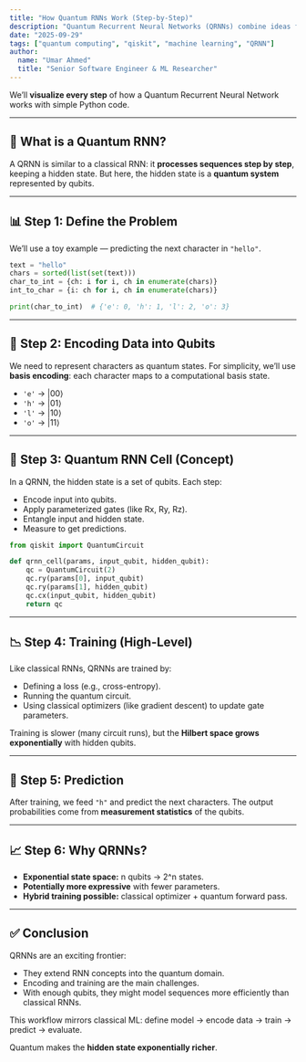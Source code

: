 ```yaml
---
title: "How Quantum RNNs Work (Step-by-Step)"
description: "Quantum Recurrent Neural Networks (QRNNs) combine ideas from classical RNNs with the expressive power of quantum circuits. Let’s walk through the concept step by step."
date: "2025-09-29"
tags: ["quantum computing", "qiskit", "machine learning", "QRNN"]
author:
  name: "Umar Ahmed"
  title: "Senior Software Engineer & ML Researcher"
---
```


We’ll **visualize every step** of how a Quantum Recurrent Neural Network works with simple Python code.

---

## 📌 What is a Quantum RNN?

A QRNN is similar to a classical RNN: it **processes sequences step by step**, keeping a hidden state.
But here, the hidden state is a **quantum system** represented by qubits.

---

## 📊 Step 1: Define the Problem

We’ll use a toy example — predicting the next character in `"hello"`.

```python
text = "hello"
chars = sorted(list(set(text)))
char_to_int = {ch: i for i, ch in enumerate(chars)}
int_to_char = {i: ch for i, ch in enumerate(chars)}

print(char_to_int)  # {'e': 0, 'h': 1, 'l': 2, 'o': 3}
```

---

## 🧠 Step 2: Encoding Data into Qubits

We need to represent characters as quantum states.
For simplicity, we’ll use **basis encoding**: each character maps to a computational basis state.

* `'e'` → |00⟩
* `'h'` → |01⟩
* `'l'` → |10⟩
* `'o'` → |11⟩

---

## 🔁 Step 3: Quantum RNN Cell (Concept)

In a QRNN, the hidden state is a set of qubits. Each step:

- Encode input into qubits.
- Apply parameterized gates (like Rx, Ry, Rz).
- Entangle input and hidden state.
- Measure to get predictions.

```python
from qiskit import QuantumCircuit

def qrnn_cell(params, input_qubit, hidden_qubit):
    qc = QuantumCircuit(2)
    qc.ry(params[0], input_qubit)
    qc.ry(params[1], hidden_qubit)
    qc.cx(input_qubit, hidden_qubit)
    return qc
```

---

## 📉 Step 4: Training (High-Level)

Like classical RNNs, QRNNs are trained by:

* Defining a loss (e.g., cross-entropy).
* Running the quantum circuit.
* Using classical optimizers (like gradient descent) to update gate parameters.

Training is slower (many circuit runs), but the **Hilbert space grows exponentially** with hidden qubits.

---

## 🧩 Step 5: Prediction

After training, we feed `"h"` and predict the next characters.
The output probabilities come from **measurement statistics** of the qubits.

---

## 📈 Step 6: Why QRNNs?

* **Exponential state space:** n qubits → 2^n states.
* **Potentially more expressive** with fewer parameters.
* **Hybrid training possible:** classical optimizer + quantum forward pass.

---

## ✅ Conclusion

QRNNs are an exciting frontier:

* They extend RNN concepts into the quantum domain.
* Encoding and training are the main challenges.
* With enough qubits, they might model sequences more efficiently than classical RNNs.

This workflow mirrors classical ML: define model → encode data → train → predict → evaluate.

Quantum makes the **hidden state exponentially richer**.
